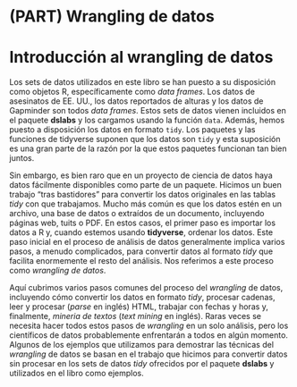 # (PART) Wrangling de datos {-}


# Introducción al wrangling de datos

Los sets de datos utilizados en este libro se han puesto a su disposición como objetos R, específicamente como _data frames_. Los datos de asesinatos de EE. UU., los datos reportados de alturas y los datos de Gapminder son todos _data frames_. Estos sets de datos vienen incluidos en el paquete __dslabs__ y los cargamos usando la función `data`. Además, hemos puesto a disposición los datos en formato `tidy`. Los paquetes y las funciones de tidyverse suponen que los datos son `tidy` y esta suposición es una gran parte de la razón por la que estos paquetes funcionan tan bien juntos.

Sin embargo, es bien raro que en un proyecto de ciencia de datos haya datos fácilmente disponibles como parte de un paquete. Hicimos un buen trabajo "tras bastidores" para convertir los datos originales en las tablas _tidy_ con que trabajamos. Mucho más común es que los datos estén en un archivo, una base de datos o extraídos de un documento, incluyendo páginas web, tuits o PDF. En estos casos, el primer paso es importar los datos a R y, cuando estemos usando __tidyverse__, ordenar los datos. Este paso inicial en el proceso de análisis de datos generalmente implica varios pasos, a menudo complicados, para convertir datos al formato _tidy_ que facilita enormemente el resto del análisis. Nos referimos a este proceso como _wrangling de datos_.

Aquí cubrimos varios pasos comunes del proceso del _wrangling_ de datos, incluyendo cómo convertir los datos en formato _tidy_, procesar cadenas, leer y procesar (_parse_ en inglés) HTML, trabajar con fechas y horas y, finalmente, _mineria de textos_ (_text mining_ en inglés). Raras veces se necesita hacer todos estos pasos de _wrangling_ en un solo análisis, pero los científicos de datos probablemente enfrentarán a todos en algún momento. Algunos de los ejemplos que utilizamos para demostrar las técnicas del _wrangling_ de datos se basan en el trabajo que hicimos para convertir datos sin procesar en los sets de datos _tidy_ ofrecidos por el paquete __dslabs__ y utilizados en el libro como ejemplos.


